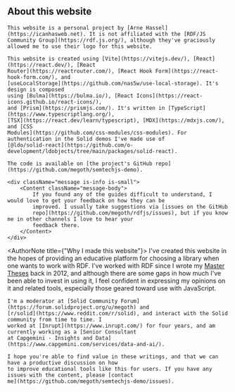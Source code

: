 
<Content id="about">
    <h2 className="subtitle is-3">About this website</h2>

    This website is a personal project by [Arne Hassel](https://icanhasweb.net). It is not affiliated with the [RDF/JS
    Community Group](https://rdf.js.org/), although they've graciously allowed me to use their logo for this website.

    This website is created using [Vite](https://vitejs.dev/), [React](https://react.dev/), [React
    Router](https://reactrouter.com/), [React Hook Form](https://react-hook-form.com/), and
    [useLocalStorage](https://github.com/nas5w/use-local-storage). It's design is composed
    using [Bulma](https://bulma.io/), [React Icons](https://react-icons.github.io/react-icons/),
    and [Prism](https://prismjs.com/). It's written in [TypeScript](https://www.typescriptlang.org/),
    [TSX](https://react.dev/learn/typescript), [MDX](https://mdxjs.com/), and [CSS
    Modules](https://github.com/css-modules/css-modules). For authentication in the Solid demos I've made use of
    [@ldo/solid-react](https://github.com/o-development/ldobjects/tree/main/packages/solid-react).

    The code is available on [the project's GitHub repo](https://github.com/megoth/semtechjs-demo).

    <div className="message is-info is-small">
        <Content className="message-body">
            If you found any of the guides difficult to understand, I would love to get your feedback on how they can be
            improved. I usually take suggestions via [issues on the GitHub
            repo](https://github.com/megoth/rdfjs/issues), but if you know me in other channels I love to hear your
            feedback there.
        </Content>
    </div>
</Content>

<AuthorNote title={"Why I made this website"}>
    I've created this website in the hopes of providing an educative platform for choosing a library when one
    wants to work with RDF. I've worked with RDF since I wrote my [Master
    Theses](https://graphitethesis.icanhasweb.net/) back in 2012, and although there are some gaps in how much I've been
    able to invest in using it, I feel confident in expressing my opinions on it and related tools, especially those
    geared toward use with JavaScript.

    I'm a moderator at [Solid Community Forum](https://forum.solidproject.org/u/megoth) and
    [r/solid](https://www.reddit.com/r/solid), and interact with the Solid community from time to time. I
    worked at [Inrupt](https://www.inrupt.com/) for four years, and am currently working as a [Senior Consultant
    at Capgemini - Insights and Data](https://www.capgemini.com/services/data-and-ai/).

    I hope you're able to find value in these writings, and that we can have a productive discussion on how
    to improve educational tools like this for users. If you have any issues with the content, please [contact
    me](https://github.com/megoth/semtechjs-demo/issues).
</AuthorNote>